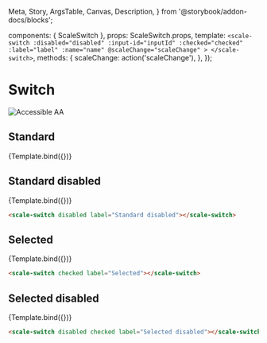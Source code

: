   Meta,
  Story,
  ArgsTable,
  Canvas,
  Description,
} from '@storybook/addon-docs/blocks';

<Meta title="Components/Switch" component={ScaleSwitch} />

  components: { ScaleSwitch },
  props: ScaleSwitch.props,
  template: `
    <scale-switch
      :disabled="disabled"
      :input-id="inputId"
      :checked="checked"
      :label="label"
      :name="name"
      @scaleChange="scaleChange"
    >
    </scale-switch>
  `,
  methods: {
    scaleChange: action('scaleChange'),
  },
});

<div
  style={{
    display: 'inline-flex',
    alignItems: 'center',
    justifyContent: 'space-between',
    width: '100%',
  }}
>
  <h1>Switch</h1>
  <img src="assets/aa.png" alt="Accessible AA" />
</div>

## Standard

<Canvas withSource="none">
  <Story
    name="Standard"
    args={{
      label: 'Standard',
    }}
  >
    {Template.bind({})}
  </Story>
</Canvas>

<ArgsTable story="Standard" />

## Standard disabled

<Canvas withSource="none">
  <Story
    name="Standard disabled"
    args={{
      disabled: true,
      label: 'Standard disabled',
    }}
  >
    {Template.bind({})}
  </Story>
</Canvas>

```html
<scale-switch disabled label="Standard disabled"></scale-switch>
```

## Selected

<Canvas withSource="none">
  <Story
    name="Selected"
    args={{
      checked: true,
      label: 'Selected',
    }}
  >
    {Template.bind({})}
  </Story>
</Canvas>

```html
<scale-switch checked label="Selected"></scale-switch>
```

## Selected disabled

<Canvas withSource="none">
  <Story
    name="Selected disabled"
    args={{
      disabled: true,
      checked: true,
      label: 'Selected disabled',
    }}
  >
    {Template.bind({})}
  </Story>
</Canvas>

```html
<scale-switch disabled checked label="Selected disabled"></scale-switch>
```
